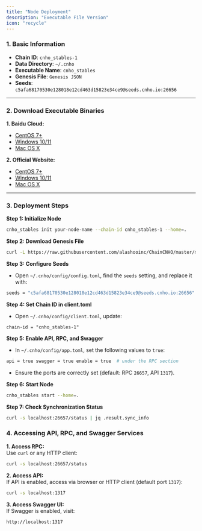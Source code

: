 ```yaml
---
title: "Node Deployment"
description: "Executable File Version"
icon: "recycle"
---
```


### 1. Basic Information

- **Chain ID**: `cnho_stables-1`
- **Data Directory**: `~/.cnho`
- **Executable Name**: `cnho_stables`
- **Genesis File**: `Genesis JSON`
- **Seeds**:\
  `c5afa68170530e128018e12cd463d15823e34ce9@seeds.cnho.io:26656`

---

### 2. Download Executable Binaries

**1. Baidu Cloud:**

- [CentOS 7\+](https://pan.baidu.com/s/1X26In0sNUbBG1amppijAHw?pwd=jb22)
- [Windows 10/11](https://pan.baidu.com/s/1DMWUEgYCqGzsh8-kab3Xrg?pwd=7xcq)
- [Mac OS X](https://pan.baidu.com/s/1raKc3s7TgSMLpGmmnErurw?pwd=fg24)

**2. Official Website:**

- [CentOS 7\+](https://cnho.io/resource/ChainCNHO/cnho_stables1.0.0.bin)
- [Windows 10/11](https://cnho.io/resource/ChainCNHO/cnho_stables1.0.0.exe)
- [Mac OS X](https://cnho.io/resource/ChainCNHO/cnho_stables_mac1.0.0.bin)

---

### 3. Deployment Steps

**Step 1: Initialize Node**

```bash
cnho_stables init your-node-name --chain-id cnho_stables-1 --home=. 
```

**Step 2: Download Genesis File**

```bash
curl -L https://raw.githubusercontent.com/alashooinc/ChainCNHO/master/mainnet/genesis.json > ~/.cnho/config/genesis.json
```

**Step 3: Configure Seeds**

- Open `~/.cnho/config/config.toml`, find the `seeds` setting, and replace it with:

```bash
seeds = "c5afa68170530e128018e12cd463d15823e34ce9@seeds.cnho.io:26656"
```

**Step 4: Set Chain ID in client.toml**

- Open `~/.cnho/config/client.toml`, update:

```
chain-id = "cnho_stables-1" 
```

**Step 5: Enable API, RPC, and Swagger**

- In `~/.cnho/config/app.toml`, set the following values to `true`:

```bash
api = true swagger = true enable = true  # under the RPC section 
```

- Ensure the ports are correctly set (default: RPC `26657`, API `1317`).

**Step 6: Start Node**

```bash
cnho_stables start --home=. 
```

**Step 7: Check Synchronization Status**

```bash
curl -s localhost:26657/status | jq .result.sync_info 
```

### 4. Accessing API, RPC, and Swagger Services

**1. Access RPC:**\
 Use `curl` or any HTTP client:

```bash
curl -s localhost:26657/status 
```

**2. Access API:**\
 If API is enabled, access via browser or HTTP client (default port `1317`):

```bash
curl -s localhost:1317 
```

**3. Access Swagger UI:**\
 If Swagger is enabled, visit:

```bash
http://localhost:1317
```